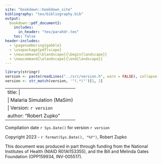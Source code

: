 ```yaml
---
site: "bookdown::bookdown_site"
bibliography: "tex/bibliography.bib"
output:
  bookdown::pdf_document2:
    includes:
      in_header: "tex/parahdr.tex"
    toc: false
header-includes:
  - \pagenumbering{gobble}
  - \usepackage{pdflscape}
  - \newcommand{\blandscape}{\begin{landscape}}
  - \newcommand{\elandscape}{\end{landscape}}
---
```


<!-- Read the version number in so we can include it in the title -->
```r
library(stringr)
version <- paste(readLines("../src/version.h", warn = FALSE), collapse = " ")
version <- str_match(version, '"(.*)"')[1, 2]
```

---
title: |
    | \vspace{2in}Malaria Simulation (MaSim)
    | Version: `r version`
author: "Robert Zupko"
---

<!-- Edition notice -->
```{=latex}
\newpage
$\\[7.5in]$
```
Compilation date `r Sys.Date()` for version `r version`

Copyright 2023 - `r format(Sys.Date(), "%Y")`, Robert Zupko

This document was produced in part through funding from the National Institutes of Health (NIAID R01AI153355), and the Bill and Melinda Gates Foundation (OPP159934, INV-005517).

<!-- Table of Contents -->
```{=latex}
\newpage
\pagenumbering{roman}
\tableofcontents
```
